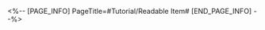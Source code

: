 <%-- [PAGE_INFO]
PageTitle=#Tutorial/Readable Item#
[END_PAGE_INFO] --%>
{{Tutorial
|sort      = 210501
|title     = Readable Item
|subtitle  = 
|type      = System
|about     = 
|image1    = Tutorial Readable Item 1.png{{subst:void|<!--$UPLOAD:<<SpriteOutput/TutorialPic/TutorialPage_210501.png>-<Tutorial Readable Item 1.png>-<Tutorial Files>>-->}}
|text1     = You may find lots of readable items on your journey. Do spend some time reading them to learn about people's lives and the lore in different worlds.
|image2    = Tutorial Readable Item 2.png{{subst:void|<!--$UPLOAD:<<SpriteOutput/TutorialPic/TutorialPage_210502.png>-<Tutorial Readable Item 2.png>-<Tutorial Files>>-->}}
|text2     = Collected readables can be quickly accessed via the Bookshelf function in the Phone menu.
}}
